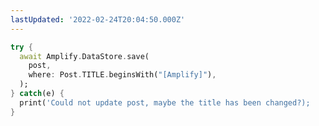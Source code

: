 ```yaml
---
lastUpdated: '2022-02-24T20:04:50.000Z'
---
```

```dart
try {
  await Amplify.DataStore.save(
    post,
    where: Post.TITLE.beginsWith("[Amplify]"),
  );
} catch(e) {
  print('Could not update post, maybe the title has been changed?);
}
```
